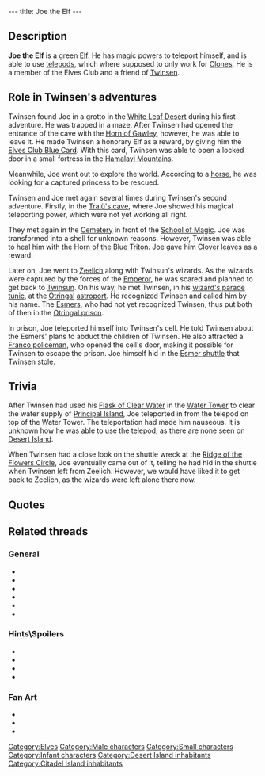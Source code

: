 ---
title: Joe the Elf
---

{{Character|
Name=Joe the Elf|
Image=DVJOE.jpg|
Race=[[Elf]]|
Gender=Male|
Size=Small|
Age=Kid}}
{{Quote|
Quote=Thanks for opening the grotto. My name is Joe the Elf. I was locked up here because I wasn't meant to be in the story, there might have been some bugs in the game!|
Character=Joe the Elf}}

== Description ==
'''Joe the Elf''' is a green [[Elf]]. He has magic powers to teleport himself, and is able to use [[telepod]]s, which where supposed to only work for [[Clones]]. He is a member of the Elves Club and a friend of [[Twinsen]].

== Role in Twinsen's adventures ==
Twinsen found Joe in a grotto in the [[White Leaf Desert]] during his first adventure. He was trapped in a maze. After Twinsen had opened the entrance of the cave with the [[Horn of Gawley]], however, he was able to leave it. He made Twinsen a honorary Elf as a reward, by giving him the [[Elves Club Blue Card]]. With this card, Twinsen was able to open a locked door in a small fortress in the [[Hamalayi Mountains]].

Meanwhile, Joe went out to explore the world. According to a [[horse]], he was looking for a captured princess to be rescued.

Twinsen and Joe met again several times during Twinsen's second adventure. Firstly, in the [[Tralü's cave]], where Joe showed his magical teleporting power, which were not yet working all right.

They met again in the [[Cemetery]] in front of the [[School of Magic]]. Joe was transformed into a shell for unknown reasons. However, Twinsen was able to heal him with the [[Horn of the Blue Triton]]. Joe gave him [[Clover leaf|Clover leaves]] as a reward.

Later on, Joe went to [[Zeelich]] along with Twinsun's wizards. As the wizards were captured by the forces of the [[Emperor]], he was scared and planned to get back to [[Twinsun]]. On his way, he met Twinsen, in his [[wizard's parade tunic]], at the [[Otringal]] [[astroport]]. He recognized Twinsen and called him by his name. The [[Esmers]], who had not yet recognized Twinsen, thus put both of then in the [[Otringal prison]].

In prison, Joe teleported himself into Twinsen's cell. He told Twinsen about the Esmers' plans to abduct the children of Twinsen. He also attracted a [[Franco policeman]], who opened the cell's door, making it possible for Twinsen to escape the prison. Joe himself hid in the [[Esmer shuttle]] that Twinsen stole.

==Trivia==
After Twinsen had used his [[Flask of Clear Water]] in the [[Water Tower]] to clear the water supply of [[Principal Island]], Joe teleported in from the telepod on top of the Water Tower. The teleportation had made him nauseous. It is unknown how he was able to use the telepod, as there are none seen on [[Desert Island]].

When Twinsen had a close look on the shuttle wreck at the [[Ridge of the Flowers Circle]], Joe eventually came out of it, telling he had hid in the shuttle when Twinsen left from Zeelich. However, we would have liked it to get back to Zeelich, as the wizards were left alone there now.

==Quotes==
{{Quote|
Quote=Ewwwww! Teleportation makes me nauseous.|
Character=Joe the Elf}}
{{Quote|
Quote=Hey Twinsen! It's me, Joe<nowiki>!!</nowiki> I don't feel too good. Couldn't you do something for me?|
Character=Joe the Elf}}
{{Quote|
Quote=But... it's... Twinsen! Yo, Twinsen! It's me, Joe the Elf! Your old friend! Good to see you again<nowiki>!!!</nowiki>|
Character=Joe the Elf}}
{{Quote|
Quote=Hey, Twinsen, great bumping into you! Say, you don't seem all that buddy-buddy with the locals! Soon as they heard your name, they jumped you, knocked you out, and stole your wizard's costume. And now, we're in jail.|
Character=Joe the Elf}}
{{Quote|
Quote=Actually I was with the wizards when the Esmers invited them to this planet. Now, they're being held captive by the emperor and claim the Esmers want to kidnap the children of Twinsun. I got scared, so I left, and found you there.|
Character=Joe the Elf}}
{{Quote|
Quote=They say the Esmers left for our planet to kidnap Twinsun's children! They say nothing can be done, but I still have hope. I'm sure you will succeed in reaching the astroport to steal a shuttle and go save those children<nowiki>!!!</nowiki>|
Character=Joe the Elf}}
{{Quote|
Quote=I had hidden in the shuttle when you left the planet of the strange people. But now, I would like to go back. We left the wizards all alone up there, and they must be getting bored stiff.|
Character=Joe the Elf}}

==Related threads==
===General===
* {{thread|id=8802|title=Mysterious quote}}
* {{thread|id=7689|title="the Elf"}}
* {{thread|id=6418|title=Elves and magic powers}}
* {{thread|id=6295|title=another weird quote}}
* {{thread|id=3531|title=Joe on Twinsun after attack??}}
* {{thread|id=1686|title=Naughty elf!}}

===Hints\Spoilers===
* {{thread|id=10415|title=LBA 2 Goofs}}
* {{thread|id=10385|title=every point of interest i could find (lba2) that isnt on this site, that needs to be!}}
* {{thread|id=5081|title=Joe The Elf}}
* {{thread|id=1143|title=Joe the elf rulez :)}}

===Fan Art===
* {{thread|id=10774|title=Smilies}}
* {{post|id=112171|title=Lba3}}
* {{thread|id=3150|title=My first Lba image}}

[[Category:Elves]]
[[Category:Male characters]]
[[Category:Small characters]]
[[Category:Infant characters]]
[[Category:Desert Island inhabitants]]
[[Category:Citadel Island inhabitants]]